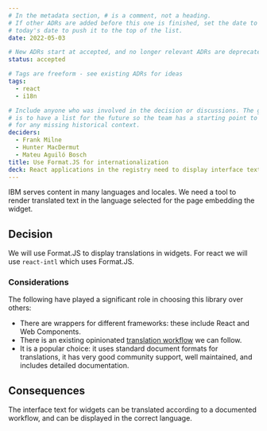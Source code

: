 ```yaml
---
# In the metadata section, # is a comment, not a heading.
# If other ADRs are added before this one is finished, set the date to
# today's date to push it to the top of the list.
date: 2022-05-03

# New ADRs start at accepted, and no longer relevant ADRs are deprecated.
status: accepted

# Tags are freeform - see existing ADRs for ideas
tags:
  - react
  - i18n

# Include anyone who was involved in the decision or discussions. The goal
# is to have a list for the future so the team has a starting point to ask
# for any missing historical context.
deciders:
  - Frank Milne
  - Hunter MacDermut
  - Mateu Aguiló Bosch
title: Use Format.JS for internationalization
deck: React applications in the registry need to display interface text in multiple languages.
---
```


IBM serves content in many languages and locales. We need a tool to render translated text in the language selected for the page embedding the widget.

## Decision

We will use Format.JS to display translations in widgets. For react we will use `react-intl` which uses Format.JS.

### Considerations

The following have played a significant role in choosing this library over others:

- There are wrappers for different frameworks: these include React and Web Components.
- There is an existing opinionated [translation workflow](https://formatjs.io/docs/getting-started/application-workflow) we can follow.
- It is a popular choice: it uses standard document formats for translations, it has very good community support, well maintained, and includes detailed documentation.

## Consequences

The interface text for widgets can be translated according to a documented workflow, and can be displayed in the correct language.

